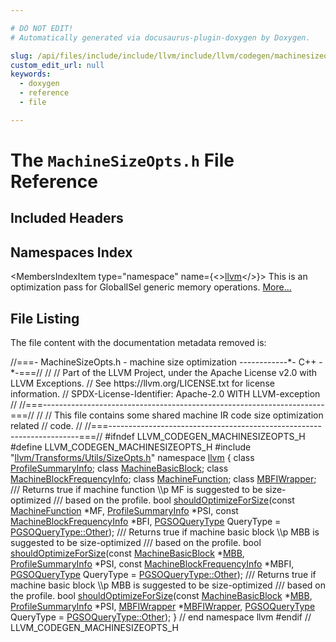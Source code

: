 ```yaml
---

# DO NOT EDIT!
# Automatically generated via docusaurus-plugin-doxygen by Doxygen.

slug: /api/files/include/include/llvm/include/llvm/codegen/machinesizeopts-h
custom_edit_url: null
keywords:
  - doxygen
  - reference
  - file

---
```





# The `MachineSizeOpts.h` File Reference

<DoxygenPage pluginConfig={pluginConfig}>



## Included Headers

<IncludesList>
<IncludesListItem
  filePath="llvm/Transforms/Utils/SizeOpts.h"
  permalink="/docs/api/files/include/include/llvm/include/llvm/transforms/include/llvm/transforms/utils/sizeopts-h"
  isLocal="true" />
</IncludesList>

## Namespaces Index

<MembersIndex>

<MembersIndexItem
  type="namespace"
  name={<><a href="/docs/api/namespaces/llvm">llvm</a></>}>
This is an optimization pass for GlobalISel generic memory operations. <a href="/docs/api/namespaces/llvm/#details">More...</a>
</MembersIndexItem>

</MembersIndex>


## File Listing

The file content with the documentation metadata removed is:

<ProgramListing>

<Link id="l00001" /><CodeLine lineNumber="1"><span class="doxyHighlightComment">//===- MachineSizeOpts.h - machine size optimization ------------&#42;- C++ -&#42;-===//</span></CodeLine>
<Link id="l00002" /><CodeLine lineNumber="2"><span class="doxyHighlightComment">//</span></CodeLine>
<Link id="l00003" /><CodeLine lineNumber="3"><span class="doxyHighlightComment">// Part of the LLVM Project, under the Apache License v2.0 with LLVM Exceptions.</span></CodeLine>
<Link id="l00004" /><CodeLine lineNumber="4"><span class="doxyHighlightComment">// See https://llvm.org/LICENSE.txt for license information.</span></CodeLine>
<Link id="l00005" /><CodeLine lineNumber="5"><span class="doxyHighlightComment">// SPDX-License-Identifier: Apache-2.0 WITH LLVM-exception</span></CodeLine>
<Link id="l00006" /><CodeLine lineNumber="6"><span class="doxyHighlightComment">//</span></CodeLine>
<Link id="l00007" /><CodeLine lineNumber="7"><span class="doxyHighlightComment">//===----------------------------------------------------------------------===//</span></CodeLine>
<Link id="l00008" /><CodeLine lineNumber="8"><span class="doxyHighlightComment">//</span></CodeLine>
<Link id="l00009" /><CodeLine lineNumber="9"><span class="doxyHighlightComment">// This file contains some shared machine IR code size optimization related</span></CodeLine>
<Link id="l00010" /><CodeLine lineNumber="10"><span class="doxyHighlightComment">// code.</span></CodeLine>
<Link id="l00011" /><CodeLine lineNumber="11"><span class="doxyHighlightComment">//</span></CodeLine>
<Link id="l00012" /><CodeLine lineNumber="12"><span class="doxyHighlightComment">//===----------------------------------------------------------------------===//</span></CodeLine>
<Link id="l00013" /><CodeLine lineNumber="13"><span class="doxyHighlightPreprocessor">#ifndef LLVM&#95;CODEGEN&#95;MACHINESIZEOPTS&#95;H</span></CodeLine>
<Link id="l00014" /><CodeLine lineNumber="14"><span class="doxyHighlightPreprocessor">#define LLVM&#95;CODEGEN&#95;MACHINESIZEOPTS&#95;H</span></CodeLine>
<Link id="l00015" /><CodeLine lineNumber="15"></CodeLine>
<Link id="l00016" /><CodeLine lineNumber="16"><span class="doxyHighlightPreprocessor">#include &quot;<a href="/docs/api/files/include/include/llvm/include/llvm/transforms/include/llvm/transforms/utils/sizeopts-h">llvm/Transforms/Utils/SizeOpts.h</a>&quot;</span></CodeLine>
<Link id="l00017" /><CodeLine lineNumber="17"></CodeLine>
<Link id="l00018" /><CodeLine lineNumber="18"><span class="doxyHighlightKeyword">namespace </span><span class="doxyHighlight"><a href="/docs/api/namespaces/llvm">llvm</a> &#123;</span></CodeLine>
<Link id="l00019" /><CodeLine lineNumber="19"></CodeLine>
<Link id="l00020" /><CodeLine lineNumber="20"><span class="doxyHighlightKeyword">class </span><span class="doxyHighlight"><a href="/docs/api/classes/llvm/profilesummaryinfo">ProfileSummaryInfo</a>;</span></CodeLine>
<Link id="l00021" /><CodeLine lineNumber="21"><span class="doxyHighlightKeyword">class </span><span class="doxyHighlight"><a href="/docs/api/classes/llvm/machinebasicblock">MachineBasicBlock</a>;</span></CodeLine>
<Link id="l00022" /><CodeLine lineNumber="22"><span class="doxyHighlightKeyword">class </span><span class="doxyHighlight"><a href="/docs/api/classes/llvm/machineblockfrequencyinfo">MachineBlockFrequencyInfo</a>;</span></CodeLine>
<Link id="l00023" /><CodeLine lineNumber="23"><span class="doxyHighlightKeyword">class </span><span class="doxyHighlight"><a href="/docs/api/classes/llvm/machinefunction">MachineFunction</a>;</span></CodeLine>
<Link id="l00024" /><CodeLine lineNumber="24"><span class="doxyHighlightKeyword">class </span><span class="doxyHighlight"><a href="/docs/api/classes/llvm/mbfiwrapper">MBFIWrapper</a>;</span></CodeLine>
<Link id="l00025" /><CodeLine lineNumber="25"></CodeLine>
<Link id="l00026" /><CodeLine lineNumber="26"><span class="doxyHighlightComment">/// Returns true if machine function \\p MF is suggested to be size-optimized</span></CodeLine>
<Link id="l00027" /><CodeLine lineNumber="27"><span class="doxyHighlightComment">/// based on the profile.</span></CodeLine>
<Link id="l00028" /><CodeLine lineNumber="28"><span class="doxyHighlightKeywordType">bool</span><span class="doxyHighlight"> <a href="/docs/api/namespaces/llvm/#a3af72f14ea20f2c762c751d2d49e5ea3">shouldOptimizeForSize</a>(</span><span class="doxyHighlightKeyword">const</span><span class="doxyHighlight"> <a href="/docs/api/classes/llvm/machinefunction">MachineFunction</a> &#42;MF, <a href="/docs/api/classes/llvm/profilesummaryinfo">ProfileSummaryInfo</a> &#42;PSI,</span></CodeLine>
<Link id="l00029" /><CodeLine lineNumber="29"><span class="doxyHighlight">                           </span><span class="doxyHighlightKeyword">const</span><span class="doxyHighlight"> <a href="/docs/api/classes/llvm/machineblockfrequencyinfo">MachineBlockFrequencyInfo</a> &#42;BFI,</span></CodeLine>
<Link id="l00030" /><CodeLine lineNumber="30"><span class="doxyHighlight">                           <a href="/docs/api/namespaces/llvm/#aec7c967a5416fa6e154433965357a50e">PGSOQueryType</a> QueryType = <a href="/docs/api/namespaces/llvm/#aec7c967a5416fa6e154433965357a50ea6311ae17c1ee52b36e68aaf4ad066387">PGSOQueryType::Other</a>);</span></CodeLine>
<Link id="l00031" /><CodeLine lineNumber="31"><span class="doxyHighlightComment">/// Returns true if machine basic block \\p MBB is suggested to be size-optimized</span></CodeLine>
<Link id="l00032" /><CodeLine lineNumber="32"><span class="doxyHighlightComment">/// based on the profile.</span></CodeLine>
<Link id="l00033" /><CodeLine lineNumber="33"><span class="doxyHighlightKeywordType">bool</span><span class="doxyHighlight"> <a href="/docs/api/namespaces/llvm/#a3af72f14ea20f2c762c751d2d49e5ea3">shouldOptimizeForSize</a>(</span><span class="doxyHighlightKeyword">const</span><span class="doxyHighlight"> <a href="/docs/api/classes/llvm/machinebasicblock">MachineBasicBlock</a> &#42;<a href="/docs/api/files/lib/lib/target/lib/target/arm/armslshardening-cpp/#a5958512eae2979bd2eb383977996a600">MBB</a>,</span></CodeLine>
<Link id="l00034" /><CodeLine lineNumber="34"><span class="doxyHighlight">                           <a href="/docs/api/classes/llvm/profilesummaryinfo">ProfileSummaryInfo</a> &#42;PSI,</span></CodeLine>
<Link id="l00035" /><CodeLine lineNumber="35"><span class="doxyHighlight">                           </span><span class="doxyHighlightKeyword">const</span><span class="doxyHighlight"> <a href="/docs/api/classes/llvm/machineblockfrequencyinfo">MachineBlockFrequencyInfo</a> &#42;MBFI,</span></CodeLine>
<Link id="l00036" /><CodeLine lineNumber="36"><span class="doxyHighlight">                           <a href="/docs/api/namespaces/llvm/#aec7c967a5416fa6e154433965357a50e">PGSOQueryType</a> QueryType = <a href="/docs/api/namespaces/llvm/#aec7c967a5416fa6e154433965357a50ea6311ae17c1ee52b36e68aaf4ad066387">PGSOQueryType::Other</a>);</span></CodeLine>
<Link id="l00037" /><CodeLine lineNumber="37"><span class="doxyHighlightComment">/// Returns true if machine basic block \\p MBB is suggested to be size-optimized</span></CodeLine>
<Link id="l00038" /><CodeLine lineNumber="38"><span class="doxyHighlightComment">/// based on the profile.</span></CodeLine>
<Link id="l00039" /><CodeLine lineNumber="39"><span class="doxyHighlightKeywordType">bool</span><span class="doxyHighlight"> <a href="/docs/api/namespaces/llvm/#a3af72f14ea20f2c762c751d2d49e5ea3">shouldOptimizeForSize</a>(</span><span class="doxyHighlightKeyword">const</span><span class="doxyHighlight"> <a href="/docs/api/classes/llvm/machinebasicblock">MachineBasicBlock</a> &#42;<a href="/docs/api/files/lib/lib/target/lib/target/arm/armslshardening-cpp/#a5958512eae2979bd2eb383977996a600">MBB</a>,</span></CodeLine>
<Link id="l00040" /><CodeLine lineNumber="40"><span class="doxyHighlight">                           <a href="/docs/api/classes/llvm/profilesummaryinfo">ProfileSummaryInfo</a> &#42;PSI,</span></CodeLine>
<Link id="l00041" /><CodeLine lineNumber="41"><span class="doxyHighlight">                           <a href="/docs/api/classes/llvm/mbfiwrapper">MBFIWrapper</a> &#42;<a href="/docs/api/classes/llvm/mbfiwrapper">MBFIWrapper</a>,</span></CodeLine>
<Link id="l00042" /><CodeLine lineNumber="42"><span class="doxyHighlight">                           <a href="/docs/api/namespaces/llvm/#aec7c967a5416fa6e154433965357a50e">PGSOQueryType</a> QueryType = <a href="/docs/api/namespaces/llvm/#aec7c967a5416fa6e154433965357a50ea6311ae17c1ee52b36e68aaf4ad066387">PGSOQueryType::Other</a>);</span></CodeLine>
<Link id="l00043" /><CodeLine lineNumber="43"></CodeLine>
<Link id="l00044" /><CodeLine lineNumber="44"><span class="doxyHighlight">&#125; </span><span class="doxyHighlightComment">// end namespace llvm</span></CodeLine>
<Link id="l00045" /><CodeLine lineNumber="45"></CodeLine>
<Link id="l00046" /><CodeLine lineNumber="46"><span class="doxyHighlightPreprocessor">#endif </span><span class="doxyHighlightComment">// LLVM&#95;CODEGEN&#95;MACHINESIZEOPTS&#95;H</span></CodeLine>

</ProgramListing>


</DoxygenPage>
